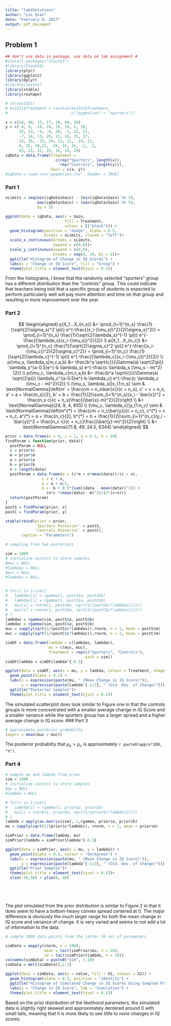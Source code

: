```yaml
---
title: "lab4Solutions"
author: "Lei Qian"
date: "February 8, 2017"
output: pdf_document
---
```

     
## Problem 1
```r
## don't use data in package, use data on lab assignment #
#install.packages("Sleuth3")
#library(Sleuth3)
library(plyr)
library(ggplot2)
library(dplyr)
#library(lestat)
library(xtable)
library(reshape)

# str(ex1321)
# ex1321$Treatment = revalue(ex1321$Treatment, 
#                            c("pygmalion" = "spurters"))

```
 
```r

x = c(18, 40, 15, 17, 20, 44, 38)
y = c(-4, 0, -19, 24, 19, 10, 5, 10,
      29, 13, -9, -8, 20, -1, 12, 21,
      -7, 14, 13, 20, 11, 16, 15, 27,
      23, 36, -33, 34, 13, 11, -19, 21,
      6, 25, 30,22, -28, 15, 26, -1, -2,
      43, 23, 22, 25, 16, 10, 29)
iqData = data.frame(Treatment = 
                      c(rep("Spurters", length(x)),
                        rep("Controls", length(y))),
                    Gain = c(x, y))
#iqData = read.csv("pygmalion.csv", header = TRUE)
```

    
### Part 1 
```r

xLimits = seq(min(iqData$Gain) - (min(iqData$Gain) %% 5),
              max(iqData$Gain) + (max(iqData$Gain) %% 5),
              by = 5)

ggplot(data = iqData, aes(x = Gain, 
                          fill = Treatment, 
                          colour = I("black"))) + 
  geom_histogram(position = "dodge", alpha = 0.5, 
                 breaks = xLimits, closed = "left")+
  scale_x_continuous(breaks = xLimits, 
                     expand = c(0,0))+ 
  scale_y_continuous(expand = c(0,0), 
                     breaks = seq(0, 10, by = 1))+
  ggtitle("Histogram of Change in IQ Scores") + 
  labs(x = "Change in IQ Score", fill = "Group") + 
  theme(plot.title = element_text(hjust = 0.5))  


```
From the histograms, I know that the randomly selected "spurters" group has a different distribution than the "controls" group. This could indicate that teachers being told that a specific group of students is expected to perform particularly well will pay more attention and time on that group and resulting in more improvement over the year.    

### Part 2 
$$
\begin{aligned}
p(X_1...X_{n_s}) &= \prod_{i=1}^{n_s} \frac{1}{\sqrt{2{\sigma_s}^2 \pi}} e^{-\frac{(x_i-{\mu_s})^2}{2{\sigma_s}^2}} = \prod_{i=1}^{n_s} \frac{1}{\sqrt{2{\lambda_s}^{-1} \pi}} e^{-\frac{{\lambda_s}(x_i-{\mu_s})^2}{2}}  \\
p(X_1...X_{n_c}) &= \prod_{i=1}^{n_c} \frac{1}{\sqrt{2{\sigma_c}^2 \pi}} e^{-\frac{(x_i-{\mu_c})^2}{2{\sigma_c}^2}} = \prod_{i=1}^{n_c} \frac{1}{\sqrt{2{\lambda_c}^{-1} \pi}} e^{-\frac{{\lambda_c}(x_i-{\mu_c})^2}{2}} \\
p(\mu_s, \lambda_s|m,c,a,b) &= \frac{b^a \sqrt{c}}{\Gamma(a) \sqrt{2\pi}} \lambda_s^{a-0.5}e^{-b \lambda_s} e^{-\frac{c \lambda_s (\mu_s - m)^2}{2}}  \\
p(\mu_c, \lambda_c|m,c,a,b) &= \frac{b^a \sqrt{c}}{\Gamma(a) \sqrt{2\pi}} \lambda_c^{a-0.5}e^{-b \lambda_c} e^{-\frac{c \lambda_c (\mu_c - m)^2}{2}} \\
(\mu_s, \lambda_s)|x_{1:n_s} \sim & \text{NormalGamma}\left(m' = \frac{cm + n_s\bar{x}}{c + n_s}, c' = c + n_s, a' = a + \frac{n_s}{2}, b' = b + \frac{1}{2}\sum_{i=1}^{n_s}(x_i - \bar{x})^2 + \frac{n_s c}{c + n_s}\frac{(\bar{x}-m)^2}{2}\right) \\ 
&= \text{NormalGamma}(24, 8, 4, 855) \\
(\mu_c, \lambda_c)|y_{1:n_c} \sim & \text{NormalGamma}\left(m^{*} = \frac{cm + n_c\bar{y}}{c + n_c}, c^{*} = c + n_c, a^{*} = a + \frac{n_c}{2}, b^{*} = b + \frac{1}{2}\sum_{i=1}^{n_c}(y_i - \bar{y})^2 + \frac{n_c c}{c + n_c}\frac{(\bar{y}-m)^2}{2}\right) \\
&= \text{NormalGamma}(11.8, 49, 24.5, 6344)
\end{aligned}
$$
   
```r
prior = data.frame(m = 0, c = 1, a = 0.5, b = 50)
findParam = function(prior, data){
  postParam = NULL
  c = prior$c
  m = prior$m
  a = prior$a
  b = prior$b
  n = length(data)
  postParam = data.frame(m = (c*m + n*mean(data))/(c + n), 
                c = c + n, 
                a = a + n/2, 
                b =  b + 0.5*(sum((data - mean(data))^2)) + 
                  (n*c *(mean(data)- m)^2)/(2*(c+n)))
  return(postParam)
}
postS = findParam(prior, x)
postC = findParam(prior, y)

```
```r
xtable(rbind(prior = prior,
             `Spurters Posterior` = postS,
             `Controls Posterior` = postC), 
       caption = "Parameters")
```

```r
# sampling from two posteriors 

sim = 1000
# initialize vectors to store samples
#mus = NULL
#lambdas = NULL
#muc = NULL
#lambdac = NULL


# for(i in 1:sim){
#   lambdas[i] = rgamma(1, postS$a, postS$b)
#   lambdac[i] = rgamma(1, postC$a, postC$b)
#   mus[i] = rnorm(1, postS$m, sqrt(1/(postS$c*lambdas[i])))
#   muc[i] = rnorm(1, postC$m, sqrt(1/(postC$c*lambdac[i])))
# }
lambdas = rgamma(sim, postS$a, postS$b)
lambdac = rgamma(sim, postC$a, postS$b)
mus = sapply(sqrt(1/(postS$c*lambdas)),rnorm, n = 1, mean = postS$m)
muc = sapply(sqrt(1/(postC$c*lambdac)),rnorm, n = 1, mean = postC$m)

simDF = data.frame(lambda = c(lambdas, lambdac),
                   mu = c(mus, muc),
                   Treatment = rep(c("Spurters", "Controls"),
                                   each = sim))
simDF$lambda = simDF$lambda^{-0.5}

ggplot(data = simDF, aes(x = mu, y = lambda, colour = Treatment, shape = Treatment)) +
  geom_point(alpha = 0.2) + 
  labs(x = expression(paste(mu, " (Mean Change in IQ Score)")),
       y = expression(paste(lambda^{-1/2}, " (Std. Dev. of Change)")))  + 
  ggtitle("Posterior Samples")+ 
  theme(plot.title = element_text(hjust = 0.5))
```
The simulated scatterplot does look similar to Figure one in that the controls groups is more concentrated with a smaller average change in IQ Score and a smaller variance while the spurters group has a larger spread and a higher average change in IQ score. 
### Part 3 
```r
# approximate posterior probabilty
(apprx = mean(mus > muc))
```

The posterior probabilty that $\mu_s > \mu_c$ is approximately `r paste0(apprx*100, "%")`. 

### Part 4
```r
# sample mu and lambda from prior 
sim = 1000
# initialize vectors to store samples
#mu = NULL
#lambda = NULL

# for(i in 1:sim){
#   lambda[i] = rgamma(1, prior$a, prior$b)
#   mu[i] = rnorm(1, prior$m, sqrt(1/(prior$c*lambda[i])))
# }
lambda = apply(as.matrix(sim), 1,rgamma, prior$a, prior$b)
mu = sapply(sqrt(1/(prior$c*lambda)), rnorm, n = 1, mean = prior$m)

simPrior = data.frame(lambda, mu)
simPrior$lambda = simPrior$lambda^{-0.5}

ggplot(data = simPrior, aes(x = mu, y = lambda)) +
  geom_point(alpha = 0.5, colour = "darkgreen") + 
  labs(x = expression(paste(mu, " (Mean Change in IQ Score)")),
       y = expression(paste(lambda^{-1/2}, " (Std. Dev. of Change)"))) +
  ggtitle("Prior Samples")+ 
  theme(plot.title = element_text(hjust = 0.5))+ 
  xlim(-50,50) + ylim(0, 40)


  



```
The plot simulated from the prior distribution is similar to Figure 2 in that it does seem to have a bottom-heavy convex spread centered at 0. The major difference is obviously the much larger range for both the mean change in IQ score and variance of change. It is very varied and seems to not add a lot of information to the data. 
```r
# sample 1000 data points from the latter 10 set of parameters

simData = mapply(rnorm, n = 1000, 
                 mean = tail(simPrior$mu, n = 10), 
                 sd = tail(simPrior$lambda, n = 10))
colnames(simData) = paste0("Sim", 1:10)
simData = melt(simData)[,2:3]

ggplot(data = simData, aes(x = value, fill = X2, colour = X2)) + 
  geom_histogram(alpha = 0.2, position = "identity") + 
  ggtitle("Histogram of Simulated Change in IQ Scores Using Sampled Prior Parameters") + 
  labs(x = "Change in IQ Score", lab = "Simulation") + 
  theme(plot.title = element_text(hjust = 0.5)) 
```
Based on the prior distribution of the likelihood parameters, the simulated data is slightly right skewed and approximately dentered around 0 with small tails, meaning that it is more likely to see little to none changes in IQ scores. 
